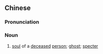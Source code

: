 ==Chinese==
{{zh-forms|s=亡灵}}

===Pronunciation===
{{zh-pron
|m=wánglíng
|c=mong4 ling4
|mn=bông-lêng
|cat=n
}}

===Noun===
{{zh-noun}}

# [[soul]] of a [[deceased]] [[person]]; [[ghost]]; [[specter]]